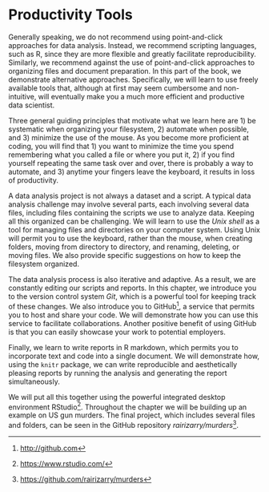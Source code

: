 # Productivity Tools {.unnumbered}


Generally speaking, we do not recommend using point-and-click approaches for data analysis. Instead, we recommend scripting languages, such as R, since they are more flexible and greatly facilitate reproducibility. Similarly, we recommend against the use of point-and-click approaches to organizing files and document preparation. In this part of the book, we demonstrate alternative approaches. Specifically, we will learn to use freely available tools that, although at first may seem cumbersome and non-intuitive, will eventually make you a much more efficient and productive data scientist.

Three general guiding principles that motivate what we learn here are 1) be systematic when organizing your filesystem, 2) automate when possible, and 3) minimize the use of the mouse. As you become more proficient at coding, you will find that 1) you want to minimize the time you spend remembering what you called a file or where you put it, 2) if you find yourself repeating the same task over and over, there is probably a way to automate, and 3) anytime your fingers leave the keyboard, it results in loss of productivity.

A data analysis project is not always a dataset and a script. A typical data analysis challenge may involve several parts, each involving several data files, including files containing the scripts we use to analyze data. Keeping all this organized can be challenging. We will learn to use the *Unix shell* as a tool for managing files and directories on your computer system. Using Unix will permit you to use the keyboard, rather than the mouse, when creating folders, moving from directory to directory, and renaming, deleting, or moving files. We also provide specific suggestions on how to keep the filesystem organized.

The data analysis process is also iterative and adaptive. As a result, we are constantly editing our scripts and reports. In this chapter, we introduce you to the version control system *Git*, which is a powerful tool for keeping track of these changes. We also introduce you to GitHub[^productivity-intro-1], a service that permits you to host and share your code. We will demonstrate how you can use this service to facilitate collaborations. Another positive benefit of using GitHub is that you can easily showcase your work to potential employers.

[^productivity-intro-1]: <http://github.com>

Finally, we learn to write reports in R markdown, which permits you to incorporate text and code into a single document. We will demonstrate how, using the `knitr` package, we can write reproducible and aesthetically pleasing reports by running the analysis and generating the report simultaneously.

We will put all this together using the powerful integrated desktop environment RStudio[^productivity-intro-2]. Throughout the chapter we will be building up an example on US gun murders. The final project, which includes several files and folders, can be seen in the GitHub repository *rairizarry/murders*^[<https://github.com/rairizarry/murders>]. 

[^productivity-intro-2]: <https://www.rstudio.com/>
